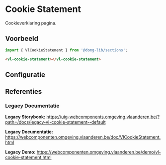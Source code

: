 
# Cookie Statement

Cookieverklaring pagina.

## Voorbeeld

```js
import { VlCookieStatement } from '@domg-lib/sections';
```

```html
<vl-cookie-statement></vl-cookie-statement>
```

<DocsStory id="sections-cookie-statement--cookie-statement-default" />

## Configuratie

<ArgsTable story={PRIMARY_STORY} />

## Referenties

### Legacy Documentatie

**Legacy Storybook:** https://uig-webcomponents.omgeving.vlaanderen.be/?path=/docs/legacy-vl-cookie-statement--default

**Legacy Documentatie:** https://webcomponenten.omgeving.vlaanderen.be/doc/VlCookieStatement.html

**Legacy Demo:** https://webcomponenten.omgeving.vlaanderen.be/demo/vl-cookie-statement.html
